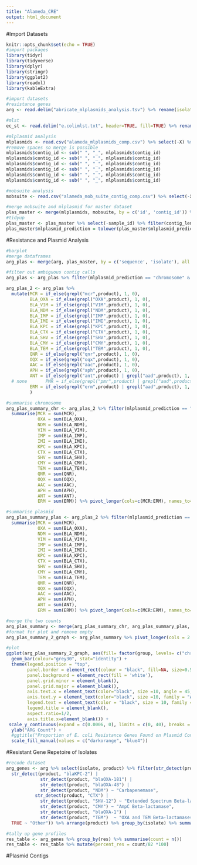 ```yaml
---
title: "Alameda_CRE"
output: html_document
---
```

#Import Datasets
```r
knitr::opts_chunk$set(echo = TRUE)
#import packages
library(tidyr)
library(tidyverse)
library(dplyr)
library(stringr)
library(ggplot2)
library(readxl)
library(kableExtra)

#import datasets
#resistance genes
arg <- read.delim("abricate_mlplasmids_analysis.tsv") %>% rename(isolate = "X.FILE") %>% rename_with(~ tolower(gsub(" ","_", .x, fixed=TRUE))) %>% filter(isolate != "ID1000918.fasta")

#mlst
ec_st <- read.delim("e.colimlst.txt", header=TRUE, fill=TRUE) %>% rename (isolate = "ID") %>% rename_with(~ tolower(gsub(" ","_", .x, fixed=TRUE))) %>% filter(isolate != "ID1000918.fasta")

#mlplasmid analysis
mlplasmids <- read.csv("alameda_mlplasmids_comp.csv") %>% select(-X) %>% rename(contig_id = contig_name, contig_length = contig_length) %>% mutate(id = str_remove(isolate, ".fastq.gz.fasta"))
#remove spaces so merge is possible
mlplasmids$contig_id <- sub(" ", "_", mlplasmids$contig_id)
mlplasmids$contig_id <- sub(" ", "_", mlplasmids$contig_id)
mlplasmids$contig_id <- sub(" ", "_", mlplasmids$contig_id)
mlplasmids$contig_id <- sub(" ", "_", mlplasmids$contig_id)
mlplasmids$contig_id <- sub(" ", "_", mlplasmids$contig_id)
mlplasmids$contig_id <- sub(" ", "_", mlplasmids$contig_id)

#mobsuite analysis
mobsuite <- read.csv("alameda_mob_suite_contig_comp.csv") %>% select(-X)

#merge mobsuite and mlplasmid for master dataset
plas_master <- merge(mlplasmids, mobsuite, by = c('id', 'contig_id')) %>% arrange(id, sequence) %>% rename(mlplasmid_prediction = prediction, mobsuite_prediction = molecule_type)
#tidyup
plas_master <- plas_master %>% select(-sample_id) %>% filter(contig_length > 1000)  
plas_master$mlplasmid_prediction = tolower(plas_master$mlplasmid_prediction)
```
#Resistance and Plasmid Analysis
```r
#barplot 
#merge dataframes
arg_plas <- merge(arg, plas_master, by = c('sequence', 'isolate'), all = F) %>% select(sequence, isolate, mlplasmid_prediction, posterior_probability_chromosome, posterior_probability_plasmid, mlplasmid_prediction, mobsuite_prediction, gene, accession, product, resistance, id)

#filter out ambiguous contig calls
arg_plas <- arg_plas %>% filter(mlplasmid_prediction == "chromosome" & mobsuite_prediction == "chromosome" | mlplasmid_prediction == "plasmid" & mobsuite_prediction == "plasmid")

arg_plas_2 <- arg_plas %>% 
  mutate(MCR = if_else(grepl("mcr",product), 1, 0),
         BLA_OXA = if_else(grepl("OXA",product), 1, 0), 
         BLA_VIM = if_else(grepl("VIM",product), 1, 0), 
         BLA_NDM = if_else(grepl("NDM",product), 1, 0), 
         BLA_IMP = if_else(grepl("IMP",product), 1, 0), 
         BLA_IMI = if_else(grepl("IMI",product), 1, 0), 
         BLA_KPC = if_else(grepl("KPC",product), 1, 0), 
         BLA_CTX = if_else(grepl("CTX",product), 1, 0), 
         BLA_SHV = if_else(grepl("SHV",product), 1, 0), 
         BLA_CMY = if_else(grepl("CMY",product), 1, 0),
         BLA_TEM = if_else(grepl("TEM",product), 1, 0), 
         QNR = if_else(grepl("qnr",product), 1, 0), 
         OQX = if_else(grepl("oqx",product), 1, 0), 
         AAC = if_else(grepl("aac",product), 1, 0), 
         APH = if_else(grepl("aph",product), 1, 0), 
         ANT = if_else(grepl("ant",product) | grepl("aad",product), 1, 0), #aminoglycoside
  # none       PMR = if_else(grepl("pmr",product) | grepl("aad",product), 1, 0), # polymixin
         ERM = if_else(grepl("erm",product) | grepl("aad",product), 1, 0), #macrolide
         ) 

#summarise chromosome
arg_plas_summary_chr <- arg_plas_2 %>% filter(mlplasmid_prediction == "chromosome") %>%
  summarise(MCR = sum(MCR),
            OXA = sum(BLA_OXA),
            NDM = sum(BLA_NDM),
            VIM = sum(BLA_VIM),
            IMP = sum(BLA_IMP),
            IMI = sum(BLA_IMI),
            KPC = sum(BLA_KPC),
            CTX = sum(BLA_CTX),
            SHV = sum(BLA_SHV),
            CMY = sum(BLA_CMY),
            TEM = sum(BLA_TEM),
            QNR = sum(QNR),
            OQX = sum(OQX),
            AAC = sum(AAC),
            APH = sum(APH),
            ANT = sum(ANT),
            ERM = sum(ERM)) %>% pivot_longer(cols=c(MCR:ERM), names_to="res_group", values_to="chromosome")

#summarise plasmid
arg_plas_summary_plas <- arg_plas_2 %>% filter(mlplasmid_prediction == "plasmid") %>%
  summarise(MCR = sum(MCR),
            OXA = sum(BLA_OXA),
            NDM = sum(BLA_NDM),
            VIM = sum(BLA_VIM),
            IMP = sum(BLA_IMP),
            IMI = sum(BLA_IMI),
            KPC = sum(BLA_KPC),
            CTX = sum(BLA_CTX),
            SHV = sum(BLA_SHV),
            CMY = sum(BLA_CMY),
            TEM = sum(BLA_TEM),
            QNR = sum(QNR),
            OQX = sum(OQX),
            AAC = sum(AAC),
            APH = sum(APH),
            ANT = sum(ANT),
            ERM = sum(ERM)) %>% pivot_longer(cols=c(MCR:ERM), names_to="res_group", values_to="plasmid")

#merge the two counts
arg_plas_summary <- merge(arg_plas_summary_chr, arg_plas_summary_plas, by = c('res_group')) 
#format for plot and remove empty
arg_plas_summary_2_graph <- arg_plas_summary %>% pivot_longer(cols = 2:3 , names_to = "group") %>% rename(count = value)

#plot
ggplot(arg_plas_summary_2_graph, aes(fill= factor(group, levels= c("chromosome", "plasmid")), x= factor(res_group, levels=c("AAC", "ANT", "APH", "ERM", "QNR","CMY", "CTX", "SHV", "TEM", "OXA", "NDM", "KPC")), y=count)) +
  geom_bar(colour="grey30", stat="identity") +
  theme(legend.position = "top", 
        panel.border = element_rect(colour = "black", fill=NA, size=0.5), 
        panel.background = element_rect(fill = 'white'), 
        panel.grid.minor = element_blank(),
        panel.grid.major = element_blank(), 
        axis.text.x = element_text(color="black", size =10, angle = 45, vjust = 0.85, hjust= 0.75, family="Arial"),
        axis.text.y = element_text(color="black", size =10, family = "Arial"),
        legend.text = element_text(color = "black", size = 10, family = "Arial"),
        legend.title = element_blank(), 
        aspect.ratio=1/2,
        axis.title.x=element_blank()) + 
 scale_y_continuous(expand = c(0.0006, 0), limits = c(0, 40), breaks = scales::pretty_breaks(n = 10)) +
  ylab("ARG Count") +
  #ggtitle("Proportion of E. coli Resistance Genes Found on Plasmid Contig") +
  scale_fill_manual(values = c("darkorange", "blue4")) 
```
#Resistant Gene Repetoire of Isolates
```r
#recode dataset
arg_genes <- arg %>% select(isolate, product) %>% filter(str_detect(product, "bla")) %>% mutate(res = case_when(
  str_detect(product, "blaKPC-2") |
             str_detect(product, "blaOXA-181") |
             str_detect(product, "blaOXA-48") |
             str_detect(product, "NDM") ~ "Carbapenemase",
           str_detect(product, "CTX") |
             str_detect(product, "SHV-12") ~ "Extended Spectrum Beta-lactamase",
             str_detect(product, "CMY") ~ "AmpC Beta-lactamase", 
             str_detect(product, "blaOXA-1") | 
             str_detect(product, "TEM")  ~ "OXA and TEM Beta-lactamases", 
  TRUE ~ "Other")) %>% arrange(product) %>% group_by(isolate) %>% summarise(product = toString(product), res = toString(unique(res)))

#tally up gene profiles
res_table <- arg_genes %>% group_by(res) %>% summarise(count = n()) 
res_table <- res_table %>% mutate(percent_res = count/82 *100)
```

#Plasmid Contigs
```r

```


